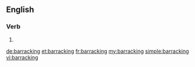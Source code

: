 ==English==

===Verb===
{{head|en|present participle}}

# {{present participle of|barrack|lang=en|nocat=1}}

[[de:barracking]]
[[et:barracking]]
[[fr:barracking]]
[[my:barracking]]
[[simple:barracking]]
[[vi:barracking]]